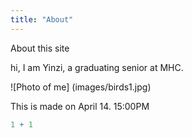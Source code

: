 ```yaml
---
title: "About"
---
```


About this site

hi, I am Yinzi, a graduating senior at MHC.

\![Photo of me\] (images/birds1.jpg)

This is made on April 14. 15:00PM

```r
1 + 1
```
